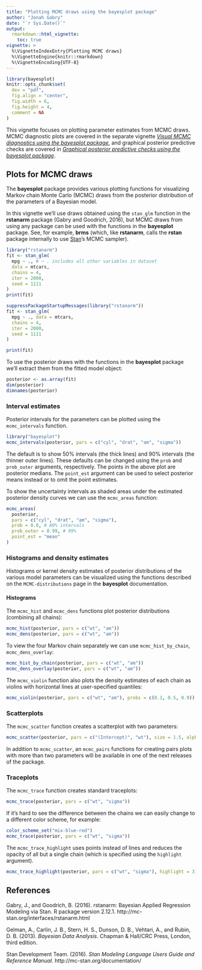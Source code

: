 ```yaml
---
title: "Plotting MCMC draws using the bayesplot package"
author: "Jonah Gabry"
date: "`r Sys.Date()`"
output: 
  rmarkdown::html_vignette:
    toc: true
vignette: >
  %\VignetteIndexEntry{Plotting MCMC draws}
  %\VignetteEngine{knitr::rmarkdown}
  %\VignetteEncoding{UTF-8}
---
```


```r
library(bayesplot)
knitr::opts_chunk$set(
  dev = "pdf",
  fig.align = "center",
  fig.width = 6,
  fig.height = 4,
  comment = NA
)
```

This vignette focuses on plotting parameter estimates from MCMC draws. MCMC
diagnostic plots are covered in the separate vignette [*Visual MCMC diagnostics
using the bayesplot package*]("MCMC-diagnostics.html"), and graphical posterior
predictive checks are covered in [*Graphical posterior predictive checks using
the bayesplot package*]("PPC.rmd").

## Plots for MCMC draws

The **bayesplot** package provides various plotting functions for visualizing 
Markov chain Monte Carlo (MCMC) draws from the posterior distribution of the 
parameters of a Bayesian model.

In this vignette we'll use draws obtained using the `stan_glm` function in the 
**rstanarm** package (Gabry and Goodrich, 2016), but MCMC draws from using 
any package can be used with the functions in the **bayesplot** package. See,
for example, **brms** (which, like **rstanarm**, calls the **rstan** package
internally to use [Stan](http://mc-stan.org/)'s MCMC sampler).

```r
library("rstanarm")
fit <- stan_glm(
  mpg ~ ., # ~ . includes all other variables in dataset
  data = mtcars, 
  chains = 4, 
  iter = 2000,
  seed = 1111
)
print(fit)
```

```r
suppressPackageStartupMessages(library("rstanarm"))
fit <- stan_glm(
  mpg ~ ., data = mtcars, 
  chains = 4, 
  iter = 2000,
  seed = 1111
)
```

```r
print(fit)
```

To use the posterior draws with the functions in the **bayesplot** package
we'll extract them from the fitted model object: 

```r
posterior <- as.array(fit)
dim(posterior)
dimnames(posterior)
```

### Interval estimates

Posterior intervals for the parameters can be plotted using the `mcmc_intervals`
function.

```r
library("bayesplot")
mcmc_intervals(posterior, pars = c("cyl", "drat", "am", "sigma"))
```

The default is to show 50% intervals (the thick lines) and 90% intervals 
(the thinner outer lines). These defaults can be changed using the `prob`
and `prob_outer` arguments, respectively. The points in the above plot 
are posterior medians. The `point_est` argument can be used to select posterior
means instead or to omit the point estimates.

To show the uncertainty intervals as shaded areas under the estimated posterior
density curves we can use the `mcmc_areas` function:

```r
mcmc_areas(
  posterior, 
  pars = c("cyl", "drat", "am", "sigma"),
  prob = 0.8, # 80% intervals
  prob_outer = 0.99, # 99%
  point_est = "mean"
)
```


### Histograms and density estimates

Histograms or kernel density estimates of posterior distributions of the various
model parameters can be visualized using the functions described on the 
`MCMC-distributions` page in the **bayesplot** documentation.

#### Histograms

The `mcmc_hist` and `mcmc_dens` functions plot posterior distributions (combining all chains):

```r
mcmc_hist(posterior, pars = c("wt", "am"))
mcmc_dens(posterior, pars = c("wt", "am"))
```

To view the four Markov chain separately we can use  `mcmc_hist_by_chain`, `mcmc_dens_overlay`:

```r
mcmc_hist_by_chain(posterior, pars = c("wt", "am"))
mcmc_dens_overlay(posterior, pars = c("wt", "am"))
```

The `mcmc_violin` function also plots the density estimates of 
each chain as violins with horizontal lines at user-specified quantiles:

```r
mcmc_violin(posterior, pars = c("wt", "am"), probs = c(0.1, 0.5, 0.9))
```

### Scatterplots

The `mcmc_scatter` function creates a scatterplot with two parameters:

```r
mcmc_scatter(posterior, pars = c("(Intercept)", "wt"), size = 1.5, alpha = 0.5)
```

In addition to `mcmc_scatter`, an `mcmc_pairs` functions for creating pairs
plots with more than two parameters will be available in one of the next
releases of the package.

### Traceplots 

The `mcmc_trace` function creates standard traceplots:

```r
mcmc_trace(posterior, pars = c("wt", "sigma"))
```

If it's hard to see the difference between the chains we can 
easily change to a different color scheme, for example:

```r
color_scheme_set("mix-blue-red")
mcmc_trace(posterior, pars = c("wt", "sigma"))
```

The `mcmc_trace_highlight` uses points instead of lines and reduces the opacity
of all but a single chain (which is specified using the `highlight` argument).

```r
mcmc_trace_highlight(posterior, pars = c("wt", "sigma"), highlight = 3)
```

## References

Gabry, J., and Goodrich, B. (2016). rstanarm: Bayesian Applied Regression 
Modeling via Stan. R package version 2.12.1. 
http://mc-stan.org/interfaces/rstanarm.html

Gelman, A., Carlin, J. B., Stern, H. S., Dunson, D. B., Vehtari, A., and
Rubin, D. B. (2013). *Bayesian Data Analysis*. Chapman & Hall/CRC Press, London,
third edition.

Stan Development Team. (2016). *Stan Modeling Language Users
Guide and Reference Manual*. http://mc-stan.org/documentation/
